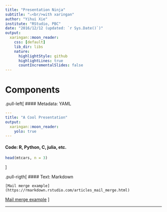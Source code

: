 ```yaml
---
title: "Presentation Ninja"
subtitle: "⚔<br/>with xaringan"
author: "Yihui Xie"
institute: "RStudio, PBC"
date: "2016/12/12 (updated: `r Sys.Date()`)"
output:
  xaringan::moon_reader:
    css: [default]
    lib_dir: libs
    nature:
      highlightStyle: github
      highlightLines: true
      countIncrementalSlides: false
---
```


# Components

.pull-left[
#### Metadata: YAML

```yaml
---
title: "A Cool Presentation"
output:
  xaringan::moon_reader:
    yolo: true
---
```

#### Code: R, Python, C, julia, etc.

```r
head(mtcars, n = 3)
```

]

.pull-rigth[
#### Text: Markdown

```
[Mail merge example](https://rmarkdown.rstudio.com/articles_mail_merge.html)
```
[Mail merge example](https://rmarkdown.rstudio.com/articles_mail_merge.html)
]

---



